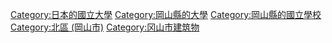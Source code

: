{{catmore}}
[[Category:日本的國立大學|Category:日本的國立大學]]
[[Category:岡山縣的大學|Category:岡山縣的大學]]
[[Category:岡山縣的國立學校|Category:岡山縣的國立學校]]
[[Category:北區_(岡山市)|Category:北區 (岡山市)]]
[[Category:冈山市建筑物|Category:冈山市建筑物]]